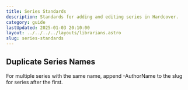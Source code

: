 ```yaml
---
title: Series Standards
description: Standards for adding and editing series in Hardcover.
category: guide
lastUpdated: 2025-01-03 20:10:00
layout: ../../../../layouts/librarians.astro
slug: series-standards
---
```


## Duplicate Series Names

For multiple series with the same name, append -AuthorName to the slug for series after the first.
